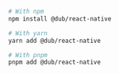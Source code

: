 <Step title="Install the Dub React Native SDK">

```sh
# With npm
npm install @dub/react-native

# With yarn
yarn add @dub/react-native

# With pnpm
pnpm add @dub/react-native
```

</Step>
